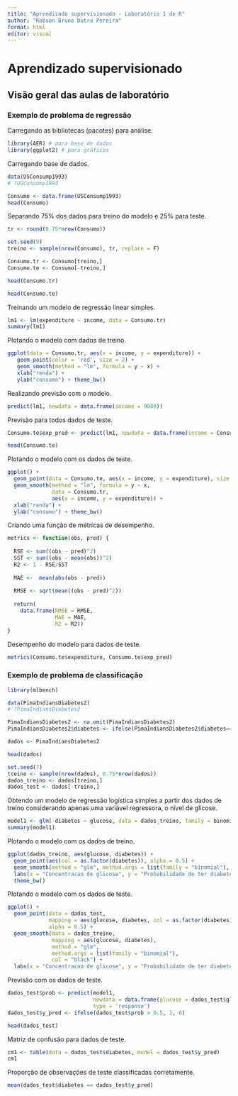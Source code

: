 ---
title: "Aprendizado supervisionado - Laboratório 1 de R"
author: "Robson Bruno Dutra Pereira"
format: html
editor: visual
---

# Aprendizado supervisionado

## Visão geral das aulas de laboratório

### Exemplo de problema de regressão

Carregando as bibliotecas (pacotes) para análise.

```{r warning=F, message=F}
library(AER) # para base de dados
library(ggplot2) # para gráficos
```

Carregando base de dados.

```{r}
data(USConsump1993)
# ?USConsump1993
```

```{r warning=F, message=F}
Consumo <- data.frame(USConsump1993)
head(Consumo)
```

Separando 75% dos dados para treino do modelo e 25% para teste.

```{r}
tr <- round(0.75*nrow(Consumo))

set.seed(9)
treino <- sample(nrow(Consumo), tr, replace = F)

Consumo.tr <- Consumo[treino,]
Consumo.te <- Consumo[-treino,]
```

```{r}
head(Consumo.tr)
```

```{r}
head(Consumo.te)
```

Treinando um modelo de regressão linear simples.

```{r}
lm1 <- lm(expenditure ~ income, data = Consumo.tr)
summary(lm1)
```

Plotando o modelo com dados de treino.

```{r}
ggplot(data = Consumo.tr, aes(x = income, y = expenditure)) + 
   geom_point(color = 'red', size = 2) +
   geom_smooth(method = "lm", formula = y ~ x) +
   xlab("renda") + 
   ylab("consumo") + theme_bw()
```

Realizando previsão com o modelo.

```{r}
predict(lm1, newdata = data.frame(income = 9000))
```

Previsão para todos dados de teste.

```{r}
Consumo.te$exp_pred <- predict(lm1, newdata = data.frame(income = Consumo.te$income))

head(Consumo.te)
```

Plotando o modelo com os dados de teste.

```{r}
ggplot() + 
  geom_point(data = Consumo.te, aes(x = income, y = expenditure), size = 2) +
  geom_smooth(method = "lm", formula = y ~ x, 
              data = Consumo.tr,
              aes(x = income, y = expenditure)) +
  xlab("renda") + 
  ylab("consumo") + theme_bw()
```

Criando uma função de métricas de desempenho.

```{r}
metrics <- function(obs, pred) {
  
  RSE <- sum((obs - pred)^2)
  SST <- sum((obs - mean(obs))^2)
  R2 <- 1 - RSE/SST 
  
  MAE <-  mean(abs(obs - pred))
  
  RMSE <- sqrt(mean((obs - pred)^2))
  
  return(
    data.frame(RMSE = RMSE,
               MAE = MAE,
               R2 = R2))
}
```

Desempenho do modelo para dados de teste.

```{r}
metrics(Consumo.te$expenditure, Consumo.te$exp_pred)
```

### Exemplo de problema de classificação

```{r warning=F, message=F}
library(mlbench)
```

```{r}
data(PimaIndiansDiabetes2)
# ?PimaIndiansDiabetes2
```

```{r}
PimaIndiansDiabetes2 <- na.omit(PimaIndiansDiabetes2)
PimaIndiansDiabetes2$diabetes <- ifelse(PimaIndiansDiabetes2$diabetes=="neg",0,1)

dados <- PimaIndiansDiabetes2

head(dados)
```

```{r}
set.seed(7)
treino <- sample(nrow(dados), 0.75*nrow(dados))
dados_treino <- dados[treino,]
dados_test <- dados[-treino,]
```

Obtendo um modelo de regressão logística simples a partir dos dados de treino considerando apenas uma variável regressora, o nível de glicose.

```{r}
model1 <- glm( diabetes ~ glucose, data = dados_treino, family = binomial)
summary(model1)
```

Plotando o modelo com os dados de treino.

```{r message=F}
ggplot(dados_treino, aes(glucose, diabetes)) +
  geom_point(aes(col = as.factor(diabetes)), alpha = 0.5) +
  geom_smooth(method = "glm", method.args = list(family = "binomial"), fill = "grey", col = "black") +
  labs(x = "Concentracao de glicose", y = "Probabilidade de ter diabetes", col = "diabetes") +
  theme_bw()
```

Plotando o modelo com os dados de teste.

```{r message=F}
ggplot() +
  geom_point(data = dados_test, 
             mapping = aes(glucose, diabetes, col = as.factor(diabetes)), 
             alpha = 0.5) +
  geom_smooth(data = dados_treino, 
              mapping = aes(glucose, diabetes), 
              method = "glm", 
              method.args = list(family = "binomial"), 
              col = "black") +
  labs(x = "Concentracao de glicose", y = "Probabilidade de ter diabetes", col = "diabetes") + theme_bw()
```

Previsão com os dados de teste.

```{r}
dados_test$prob <- predict(model1, 
                           newdata = data.frame(glucose = dados_test$glucose), 
                           type = 'response')
dados_test$y_pred <- ifelse(dados_test$prob > 0.5, 1, 0)

head(dados_test)
```

Matriz de confusão para dados de teste.

```{r}
cm1 <- table(data = dados_test$diabetes, model = dados_test$y_pred)
cm1
```

Proporção de observações de teste classificadas corretamente.

```{r}
mean(dados_test$diabetes == dados_test$y_pred)
```
